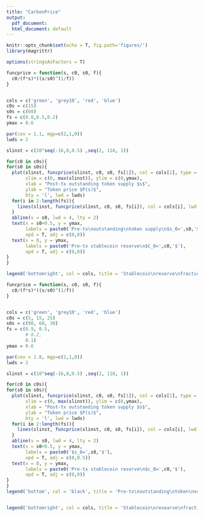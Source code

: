 ```yaml
---
title: "CarbonPrice"
output:
  pdf_document:
  html_document: default
---
```


```r
knitr::opts_chunk$set(echo = T, fig.path='figures/')
library(magrittr)

options(stringsAsFactors = T)
```


```r
funcprice = function(s, c0, s0, f){
  c0/(f*s)*((s/s0)^(1/f))
}


cols = c('green', 'grey10', 'red', 'blue')
c0s = c(15)
s0s = c(60)
fs = c(0.8,0.5,0.2)
ymax = 0.6

par(cex = 1.1, mgp=c(2,1,0))
lwds = 2

slinst = c(10^seq(-16,0,0.5) ,seq(2, 110, 1))

for(c0 in c0s){
for(s0 in s0s){
  plot(slinst, funcprice(slinst, c0, s0, fs[1]), col = cols[1], type = 'l', 
       xlim = c(0, max(slinst)), ylim = c(0,ymax),
       xlab = "Post-tx outstanding token supply $s$",
       ylab = "Token price $P(s)$",
       bty = 'l', lwd = lwds)
  for(i in 2:length(fs)){
    lines(slinst, funcprice(slinst, c0, s0, fs[i]), col = cols[i], lwd = lwds)
  }
  abline(v = s0, lwd = 4, lty = 2)
  text(x = s0+0.5, y = ymax,
       labels = paste0('Pre-tx\noutstanding\ntoken supply\n$s_0=',s0,'$'),
       xpd = T, adj = c(0,0))
  text(x = 0, y = ymax, 
       labels = paste0('Pre-tx stablecoin reserve\n$C_0=',c0,'$'),
       xpd = T, adj = c(0,0))
}
}

legend('bottomright', col = cols, title = 'Stablecoin\nreserve\nfraction $F$', lty = 1, legend = paste0('$', fs, '$'), bty = 'n', xpd = T, lwd = lwds, title.adj = 1)

```


```r
funcprice = function(s, c0, s0, f){
  c0/(f*s)*((s/s0)^(1/f))
}


cols = c('green', 'grey10', 'red', 'blue')
c0s = c(5, 15, 25)
s0s = c(90, 60, 30)
fs = c(0.9, 0.5, 
       # 0.2, 
       0.1)
ymax = 0.6

par(cex = 1.8, mgp=c(2,1,0))
lwds = 2

slinst = c(10^seq(-16,0,0.5) ,seq(2, 110, 1))

for(c0 in c0s){
for(s0 in s0s){
  plot(slinst, funcprice(slinst, c0, s0, fs[1]), col = cols[1], type = 'l', 
       xlim = c(0, max(slinst)), ylim = c(0,ymax),
       xlab = "Post-tx outstanding token supply $s$",
       ylab = "Token price $P(s)$",
       bty = 'l', lwd = lwds)
  for(i in 2:length(fs)){
    lines(slinst, funcprice(slinst, c0, s0, fs[i]), col = cols[i], lwd = lwds)
  }
  abline(v = s0, lwd = 4, lty = 2)
  text(x = s0+0.5, y = ymax,
       labels = paste0('$s_0=',s0,'$'),
       xpd = T, adj = c(0,0.5))
  text(x = 0, y = ymax, 
       labels = paste0('Pre-tx stablecoin reserve\n$c_0=',c0,'$'),
       xpd = T, adj = c(0,0))
}
}
legend('bottom', col = 'black', title = 'Pre-tx\noutstanding\ntoken\nsupply $s_0$', lty = 2, lwd = 4,  legend = NA, bty = 'n', xpd = T,  title.adj = 1)


legend('bottomright', col = cols, title = 'Stablecoin\nresearve\nfraction $f$', lty = 1, legend = paste0('$', fs, '$'), bty = 'n', xpd = T, lwd = lwds, title.adj = 1)

```
